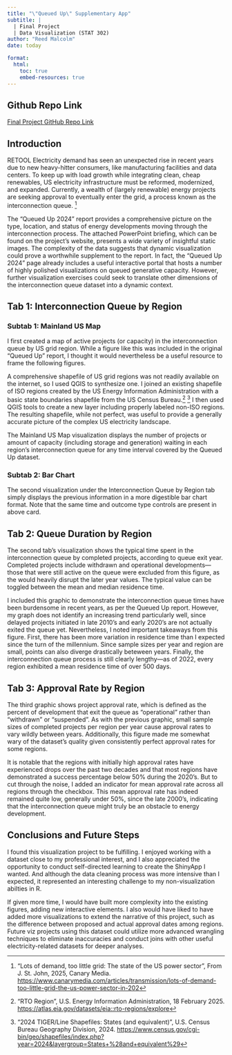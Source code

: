 ```yaml
---
title: "\"Queued Up\" Supplementary App"
subtitle: |
  | Final Project 
  | Data Visualization (STAT 302)
author: "Reed Malcolm"
date: today

format:
  html:
    toc: true
    embed-resources: true
---
```


::: {.callout-tip icon="false"}
## Github Repo Link


[Final Project GitHub Repo Link](https://github.com/malcor21/stat-302-final.git)
:::

## Introduction

RETOOL
Electricity demand has seen an unexpected rise in recent years due to new heavy-hitter
consumers, like manufacturing facilities and data centers. To keep up with load growth
while integrating clean, cheap renewables, US electricity infrastructure must be reformed,
modernized, and expanded. Currently, a wealth of (largely renewable) energy projects are 
seeking approval to eventually enter the grid, a process known as the interconnection
queue. [^1]

The "Queued Up 2024" report provides a comprehensive picture on the type, location,
and status of energy developments moving through the interconnection process. The
attached PowerPoint briefing, which can be found on the project's website, presents
a wide variety of insightful static images. The complexity of the data
suggests that dynamic visualization could prove a worthwhile supplement to the report.
In fact, the "Queued Up 2024" page already includes a useful interactive
portal that hosts a number of highly polished visualizations on queued generative capacity.
However, further visualization exercises could seek to translate other dimensions
of the interconnection queue dataset into a dynamic context.

[^1]: "Lots of demand, too little grid: The state of the US power sector", From J. St. John, 2025, Canary Media. <https://www.canarymedia.com/articles/transmission/lots-of-demand-too-little-grid-the-us-power-sector-in-202>

## Tab 1: Interconnection Queue by Region

### Subtab 1: Mainland US Map

I first created a map of active projects (or capacity) in the interconnection queue
by US grid region. While a figure like this was included in the original "Queued Up"
report, I thought it would nevertheless be a useful resource to frame the following
figures. 

A comprehensive shapefile of US grid regions was not readily available on the internet,
so I used QGIS to synthesize one. I joined an existing shapefile of ISO regions
created by the US Energy Information Administration with a basic state boundaries
shapefile from the US Census Bureau.[^2] [^3] I then used QGIS tools to create a new layer
including properly labeled non-ISO regions. The resulting shapefile, while not perfect,
was useful to provide a generally accurate picture of the complex US electricity
landscape.

The Mainland US Map visualization displays the number of projects or amount of
capacity (including storage and generation) waiting in each region's interconnection
queue for any time interval covered by the Queued Up dataset. 

[^2]: "RTO Region", U.S. Energy Information Administration, 18 February 2025. 
<https://atlas.eia.gov/datasets/eia::rto-regions/explore>

[^3]: "2024 TIGER/Line Shapefiles: States (and equivalent)", U.S. Census Bureau
Geography Division, 2024. <https://www.census.gov/cgi-bin/geo/shapefiles/index.php?year=2024&layergroup=States+%28and+equivalent%29>

### Subtab 2: Bar Chart

The second visualization under the Interconnection Queue by Region tab simply
displays the previous information in a more digestible bar chart format. Note that
the same time and outcome type controls are present in above card.

## Tab 2: Queue Duration by Region

The second tab's visualization shows the typical time spent in the interconnection
queue by completed projects, according to queue exit year. Completed projects include withdrawn and operational
developments---those that were still active on the queue were excluded from this
figure, as the would heavily disrupt the later year values. The typical value can
be toggled between the mean and median residence time.

I included this graphic to demonstrate the interconnection queue times have been
burdensome in recent years, as per the Queued Up report. However, my graph does not
identify an increasing trend particularly well, since delayed projects initiated in
late 2010's and early 2020's are not actually exited the queue yet. Nevertheless, I noted 
important takeaways from this figure. First, there has been more variation in residence
time than I expected since the turn of the millennium. Since sample sizes per year
and region are small, points can also diverge drastically beteween years. Finally,
the interconnection queue process is still clearly lengthy---as of 2022, every region
exhibited a mean residence time of over 500 days.

## Tab 3: Approval Rate by Region

The third graphic shows project approval rate, which is defined as the percent of
development that exit the queue as "operational" rather than "withdrawn" or "suspended".
As with the previous graphic, small sample sizes of completed projects per region
per year cause approval rates to vary wildly between years. Additionally, this
figure made me somewhat wary of the dataset's quality given consistently
perfect approval rates for some regions.

It is notable that the regions with initially high approval rates have experienced 
drops over the past two decades and that most regions have demonstrated a success
percentage below 50% during the 2020's. But to cut through the noise, I added an indicator
for mean approval rate across all regions through the checkbox. This mean approval rate has
indeed remained quite low, generally under 50%, since the late 2000's, indicating that
the interconnection queue might truly be an obstacle to energy development.

## Conclusions and Future Steps

I found this visualization project to be fulfilling. I enjoyed working with a dataset
close to my professional interest, and I also appreciated the opportunity to conduct
self-directed learning to create the ShinyApp I wanted. And although the data cleaning
process was more intensive than I expected, it represented an interesting challenge
to my non-visualization abilties in R.

If given more time, I would have built more complexity into the existing figures,
adding new interactive elements. I also would have liked to have added more visualizations
to extend the narrative of this project, such as the difference between proposed and
actual approval dates among regions. Future viz projects using this dataset could
utilize more advanced wrangling techniques to eliminate inaccuracies and conduct
joins with other useful electricity-related datasets for deeper analyses.